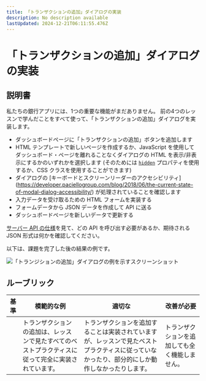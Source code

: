 ```yaml
---
title: 「トランザクションの追加」ダイアログの実装
description: No description available
lastUpdated: 2024-12-21T06:11:55.476Z
---
```


# 「トランザクションの追加」ダイアログの実装

## 説明書

私たちの銀行アプリには、1つの重要な機能がまだありません。
前の4つのレッスンで学んだことをすべて使って、「トランザクションの追加」ダイアログを実装します。

- ダッシュボードページに「トランザクションの追加」ボタンを追加します
- HTML テンプレートで新しいページを作成するか、JavaScript を使用してダッシュボード・ページを離れることなくダイアログの HTML を表示/非表示にするかのいずれかを選択します (そのためには [`hidden`](https://developer.mozilla.org/ja/docs/Web/HTML/Global_attributes/hidden) プロパティを使用するか、CSS クラスを使用することができます)
- ダイアログの [キーボードとスクリーンリーダーのアクセシビリティ] (https://developer.paciellogroup.com/blog/2018/06/the-current-state-of-modal-dialog-accessibility/) が処理されていることを確認します
- 入力データを受け取るための HTML フォームを実装する
- フォームデータから JSON データを作成して API に送る
- ダッシュボードページを新しいデータで更新する

[サーバー API の仕様](./.../.../api/translations/README.ja.md)を見て、どの API を呼び出す必要があるか、期待される JSON 形式は何かを確認してください。

以下は、課題を完了した後の結果の例です。

![「トランジションの追加」ダイアログの例を示すスクリーンショット](../images/dialog.png)

## ルーブリック

| 基準 | 模範的な例                                                                                        | 適切な                                                                                                                | 改善が必要                           |
| -------- | ------------------------------------------------------------------------------------------------ | ----------------------------------------------------------------------------------------------------------------------- | --------------------------------------------|
|          | トランザクションの追加は、レッスンで見たすべてのベストプラクティスに従って完全に実装されています。 | トランザクションを追加することは実装されていますが、レッスンで見たベストプラクティスに従っていなかったり、部分的にしか動作しなかったりします。 | トランザクションを追加しても全く機能しません。 |

